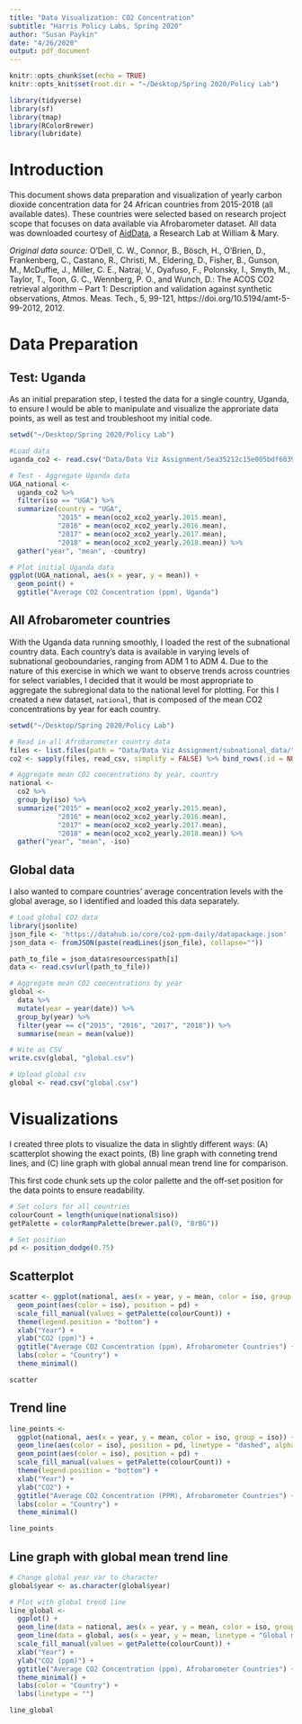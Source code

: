 ```yaml
---
title: "Data Visualization: CO2 Concentration"
subtitle: "Harris Policy Labs, Spring 2020"
author: "Susan Paykin"
date: "4/26/2020"
output: pdf_document
---
```


```r
knitr::opts_chunk$set(echo = TRUE)
knitr::opts_knit$set(root.dir = "~/Desktop/Spring 2020/Policy Lab")

library(tidyverse)
library(sf)
library(tmap)
library(RColorBrewer)
library(lubridate)

```

# Introduction
This document shows data preparation and visualization of yearly carbon dioxide concentration data for 24 African countries from 2015-2018 (all available dates). These countries were selected based on research project scope that focuses on data available via Afrobarometer dataset. All data was downloaded courtesy of [AidData]("https://www.aiddata.org/geoquery"), a Research Lab at William & Mary. 

*Original data source:*
O'Dell, C. W., Connor, B., Bösch, H., O'Brien, D., Frankenberg, C., Castano, R., Christi, M., Eldering, D., Fisher, B., Gunson, M., McDuffie, J., Miller, C. E., Natraj, V., Oyafuso, F., Polonsky, I., Smyth, M., Taylor, T., Toon, G. C., Wennberg, P. O., and Wunch, D.: The ACOS CO2 retrieval algorithm – Part 1: Description and validation against synthetic observations, Atmos. Meas. Tech., 5, 99-121, https://doi.org/10.5194/amt-5-99-2012, 2012.

# Data Preparation

## Test: Uganda

As an initial preparation step, I tested the data for a single country, Uganda, to ensure I would be able to manipulate and visualize the approriate data points, as well as test and troubleshoot my initial code.

```r

setwd("~/Desktop/Spring 2020/Policy Lab")

#Load data
uganda_co2 <- read.csv("Data/Data Viz Assignment/5ea35212c15e005bdf603974/5ea35212c15e005bdf603974_results.csv")

# Test - Aggregate Uganda data
UGA_national <-
  uganda_co2 %>%
  filter(iso == "UGA") %>%
  summarize(country = "UGA",
            "2015" = mean(oco2_xco2_yearly.2015.mean),
            "2016" = mean(oco2_xco2_yearly.2016.mean),
            "2017" = mean(oco2_xco2_yearly.2017.mean),
            "2018" = mean(oco2_xco2_yearly.2018.mean)) %>%
  gather("year", "mean", -country)

# Plot initial Uganda data
ggplot(UGA_national, aes(x = year, y = mean)) +
  geom_point() +
  ggtitle("Average CO2 Concentration (ppm), Uganda")

```

## All Afrobarometer countries

With the Uganda data running smoothly, I loaded the rest of the subnational country data. Each country's data is available in varying levels of subnational geoboundaries, ranging from ADM 1 to ADM 4. Due to the nature of this exercise in which we want to observe trends across countries for select variables, I decided that it would be most appropriate to aggregate the subregional data to the national level for plotting. For this I created a new dataset, `national`, that is composed of the mean CO2 concentrations by year for each country.

```r

setwd("~/Desktop/Spring 2020/Policy Lab")

# Read in all Afrobarometer country data
files <- list.files(path = "Data/Data Viz Assignment/subnational_data/", pattern = "*.csv", full.names = T)
co2 <- sapply(files, read_csv, simplify = FALSE) %>% bind_rows(.id = NULL)

# Aggregate mean CO2 concentrations by year, country
national <-
  co2 %>%
  group_by(iso) %>%
  summarize("2015" = mean(oco2_xco2_yearly.2015.mean),
            "2016" = mean(oco2_xco2_yearly.2016.mean),
            "2017" = mean(oco2_xco2_yearly.2017.mean),
            "2018" = mean(oco2_xco2_yearly.2018.mean)) %>%
  gather("year", "mean", -iso)
```

## Global data

I also wanted to compare countries' average concentration levels with the global average, so I identified and loaded this data separately. 

```r

# Load global CO2 data
library(jsonlite)
json_file <- 'https://datahub.io/core/co2-ppm-daily/datapackage.json'
json_data <- fromJSON(paste(readLines(json_file), collapse=""))

path_to_file = json_data$resources$path[i]
data <- read.csv(url(path_to_file))

# Aggregate mean CO2 concentrations by year
global <- 
  data %>% 
  mutate(year = year(date)) %>%
  group_by(year) %>%
  filter(year == c("2015", "2016", "2017", "2018")) %>%
  summarise(mean = mean(value))

# Wite as CSV
write.csv(global, "global.csv")

```

```r

# Upload global csv
global <- read.csv("global.csv")

```


# Visualizations

I created three plots to visualize the data in slightly different ways: (A) scatterplot showing the exact points, (B) line graph with conneting trend lines, and (C) line graph with global annual mean trend line for comparison. 

This first code chunk sets up the color pallette and the off-set position for the data points to ensure readability. 

```r

# Set colors for all countries
colourCount = length(unique(national$iso))
getPalette = colorRampPalette(brewer.pal(9, "BrBG"))

# Set position
pd <- position_dodge(0.75)

```

## Scatterplot

```r

scatter <- ggplot(national, aes(x = year, y = mean, color = iso, group = iso)) +
  geom_point(aes(color = iso), position = pd) +
  scale_fill_manual(values = getPalette(colourCount)) +
  theme(legend.position = "bottom") +
  xlab("Year") +
  ylab("CO2 (ppm)") +
  ggtitle("Average CO2 Concentration (ppm), Afrobarometer Countries") +
  labs(color = "Country") +
  theme_minimal()

scatter
```

## Trend line

```r

line_points <- 
  ggplot(national, aes(x = year, y = mean, color = iso, group = iso)) +
  geom_line(aes(color = iso), position = pd, linetype = "dashed", alpha = 0.5) +
  geom_point(aes(color = iso), position = pd) +
  scale_fill_manual(values = getPalette(colourCount)) +
  theme(legend.position = "bottom") +
  xlab("Year") +
  ylab("CO2") +
  ggtitle("Average CO2 Concentration (PPM), Afrobarometer Countries") +
  labs(color = "Country") +
  theme_minimal()

line_points
```

## Line graph with global mean trend line

```r

# Change global year var to character
global$year <- as.character(global$year)

# Plot with global trend line
line_global <- 
  ggplot() +
  geom_line(data = national, aes(x = year, y = mean, color = iso, group = iso), size = 0.5, position = pd) +
  geom_line(data = global, aes(x = year, y = mean, linetype = "Global mean"), group = 1, size = 1.0, position = pd) +
  scale_fill_manual(values = getPalette(colourCount)) +
  xlab("Year") + 
  ylab("CO2 (ppm)") +
  ggtitle("Average CO2 Concentration (ppm), Afrobarometer Countries") +
  theme_minimal() +
  labs(color = "Country") +
  labs(linetype = "")

line_global

```








